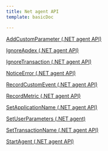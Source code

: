 ```yaml
---
title: Net agent API
template: basicDoc

---
```


[AddCustomParameter (.NET agent API)](/docs/agents/net-agent/net-agent-api/addcustomparameter-net-agent-api)

[IgnoreApdex (.NET agent API)](/docs/agents/net-agent/net-agent-api/ignore-apdex)

[IgnoreTransaction (.NET agent API)](/docs/agents/net-agent/net-agent-api/ignore-transaction)

[NoticeError (.NET agent API)](/docs/agents/net-agent/net-agent-api/noticeerror-net-agent-api)

[RecordCustomEvent (.NET agent API)](/docs/agents/net-agent/net-agent-api/recordcustomevent-net-agent-api)

[RecordMetric (.NET agent API)](/docs/agents/net-agent/net-agent-api/recordmetric-net-agent-api)

[SetApplicationName (.NET agent API)](/docs/agents/net-agent/net-agent-api/set-application-name)

[SetUserParameters (.NET agent)](/docs/agents/net-agent/net-agent-api/set-user-parameters)

[SetTransactionName (.NET agent API)](/docs/agents/net-agent/net-agent-api/settransactionname-net-agent-api)

[StartAgent (.NET agent API)](/docs/agents/net-agent/net-agent-api/start-agent)
